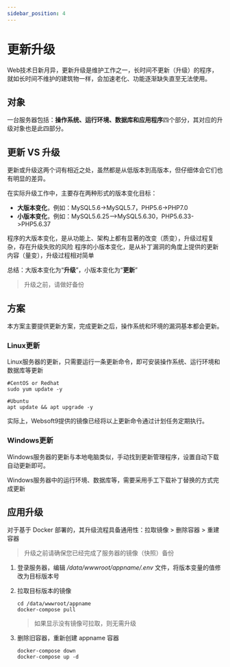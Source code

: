 ```yaml
---
sidebar_position: 4
---
```


# 更新升级

Web技术日新月异，更新升级是维护工作之一，长时间不更新（升级）的程序，就如长时间不维护的建筑物一样，会加速老化、功能逐渐缺失直至无法使用。

## 对象

一台服务器包括：**操作系统、运行环境、数据库和应用程序**四个部分，其对应的升级对象也是此四部分。

## 更新 VS 升级

更新或升级这两个词有相近之处，虽然都是从低版本到高版本，但仔细体会它们也有明显的差异。

在实际升级工作中，主要存在两种形式的版本变化目标：

- **大版本变化**，例如：MySQL5.6->MySQL5.7，PHP5.6->PHP7.0  
- **小版本变化**，例如：MySQL5.6.25-->MySQL5.6.30，PHP5.6.33->PHP5.6.37

程序的大版本变化，是从功能上、架构上都有显著的改变（质变），升级过程复杂，存在升级失败的风险
程序的小版本变化，是从补丁漏洞的角度上提供的更新内容（量变），升级过程相对简单

总结：大版本变化为“**升级**”，小版本变化为“**更新**”

> 升级之前，请做好备份

## 方案

本方案主要提供更新方案，完成更新之后，操作系统和环境的漏洞基本都会更新。

### Linux更新

Linux服务器的更新，只需要运行一条更新命令，即可安装操作系统、运行环境和数据库等更新

```
#CentOS or Redhat
sudo yum update -y

#Ubuntu
apt update && apt upgrade -y
```

实际上，Websoft9提供的镜像已经将以上更新命令通过计划任务定期执行。

### Windows更新

Windows服务器的更新与本地电脑类似，手动找到更新管理程序，设置自动下载自动更新即可。

Windows服务器中的运行环境、数据库等，需要采用手工下载补丁替换的方式完成更新


## 应用升级

对于基于 Docker 部署的，其升级流程具备通用性：拉取镜像 > 删除容器 > 重建容器

> 升级之前请确保您已经完成了服务器的镜像（快照）备份

1. 登录服务器，编辑 */data/wwwroot/appname/.env* 文件，将版本变量的值修改为目标版本号

2. 拉取目标版本的镜像
   ```
   cd /data/wwwroot/appname
   docker-compose pull
   ```
   > 如果显示没有镜像可拉取，则无需升级

3. 删除旧容器，重新创建 appname 容器
    ```
    docker-compose down
    docker-compose up -d
    ```
